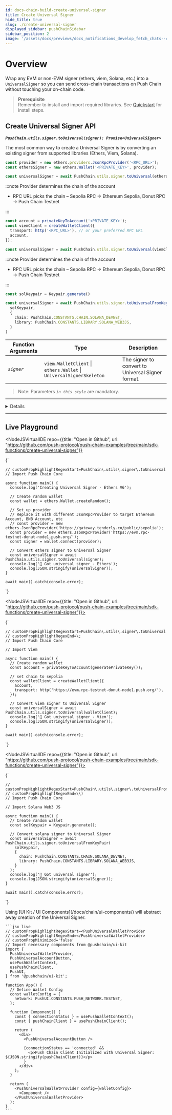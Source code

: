 ```yaml
---
id: docs-chain-build-create-universal-signer
title: Create Universal Signer
hide_title: true
slug: ./create-universal-signer
displayed_sidebar: pushChainSidebar
sidebar_position: 2
image: '/assets/docs/previews/docs_notifications_develop_fetch_chats--create_channel.png'
---
```


# Overview

Wrap any EVM or non-EVM signer (ethers, viem, Solana, etc.) into a `UniversalSigner` so you can send cross-chain transactions on Push Chain without touching your on-chain code.

> **Prerequisite**  
> Remember to install and import required libraries. See [Quickstart](/docs/chain/quickstart) for install steps.

<head>
  <title>{`Create Universal Signer | Build | Push Chain | Push Documentation`}</title>
</head>


## Create Universal Signer API
**_`PushChain.utils.signer.toUniversal(signer): Promise<UniversalSigner>`_**

The most common way to create a Universal Signer is by converting an existing signer from supported libraries (Ethers, Viem, Solana).

<Tabs groupId="create-universal-signer">
  <TabItem value='ethers_v6' label='Ethers (V6)' default>

```typescript
const provider = new ethers.providers.JsonRpcProvider('<RPC_URL>');
const ethersSigner = new ethers.Wallet('<PRIVATE_KEY>', provider);

const universalSigner = await PushChain.utils.signer.toUniversal(ethersSigner);
```

:::note Provider determines the chain of the account

- RPC URL picks the chain – Sepolia RPC → Ethereum Sepolia, Donut RPC → Push Chain Testnet

:::

  </TabItem>

  <TabItem value='viem' label='Viem'>
  
```typescript
const account = privateKeyToAccount('<PRIVATE_KEY>');
const viemClient = createWalletClient({
  transport: http('<RPC_URL>'), // or your preferred RPC URL
  account,
});

const universalSigner = await PushChain.utils.signer.toUniversal(viemClient);
```

:::note Provider determines the chain of the account

- RPC URL picks the chain – Sepolia RPC → Ethereum Sepolia, Donut RPC → Push Chain Testnet

:::

  </TabItem>

  <TabItem value='solana_web3js' label='Web3 JS (Solana)'>

```typescript
const solKeypair = Keypair.generate()

const universalSigner = await PushChain.utils.signer.toUniversalFromKeyPair(
  solKeypair,
  {
    chain: PushChain.CONSTANTS.CHAIN.SOLANA_DEVNET,
    library: PushChain.CONSTANTS.LIBRARY.SOLANA_WEB3JS,
  }
)
```

  </TabItem>
</Tabs>


| **Function Arguments**  | **Type**                                                            | **Description**                                      |
| ----------------------- | ------------------------------------------------------------------- | ---------------------------------------------------- |
| _`signer`_              | `viem.WalletClient` \| `ethers.Wallet` \| `UniversalSignerSkeleton` | The signer to convert to Universal Signer format.    |

> Note: Parameters _`in this style`_ are mandatory.

---

<Details summary="Expected response">

```typescript
// UniversalSigner object
{
  account: {
    address: '0x...',
    chain: 'ethereum_sepolia' // or other supported chains
  },
  signMessage: Function,
  signTransaction: Function,
  signTypedData: Function
}
```


</Details>

---

## Live Playground

<Tabs groupId="create-universal-signer">
  <TabItem value='ethers_v6' label='Ethers (V6)' default>

<NodeJSVirtualIDE 
  repo={{title: "Open in Github", url: "https://github.com/push-protocol/push-chain-examples/tree/main/sdk-functions/create-universal-signer"}}
>

{`

    // customPropHighlightRegexStart=PushChain\.utils\.signer\.toUniversal
    // Import Push Chain Core

    async function main() {
      console.log('Creating Universal Signer - Ethers V6');

      // Create random wallet
      const wallet = ethers.Wallet.createRandom();

      // Set up provider
      // Replace it with different JsonRpcProvider to target Ethereum Account, BNB Account, etc
      // const provider = new ethers.JsonRpcProvider('https://gateway.tenderly.co/public/sepolia');
      const provider = new ethers.JsonRpcProvider('https://evm.rpc-testnet-donut-node1.push.org/');
      const signer = wallet.connect(provider);

      // Convert ethers signer to Universal Signer
      const universalSigner = await PushChain.utils.signer.toUniversal(signer);
      console.log('🔑 Got universal signer - Ethers');
      console.log(JSON.stringify(universalSigner));
    }

    await main().catch(console.error);

`}

</NodeJSVirtualIDE>

  </TabItem>

  <TabItem value='viem' label='Viem'>

<NodeJSVirtualIDE repo={{title: "Open in Github", url: "https://github.com/push-protocol/push-chain-examples/tree/main/sdk-functions/create-universal-signer"}}>

{`

    // customPropHighlightRegexStart=PushChain\.utils\.signer\.toUniversal
    // customPropHighlightRegexEnd=\;
    // Import Push Chain Core

    // Import Viem

    async function main() {
      // Create random wallet
      const account = privateKeyToAccount(generatePrivateKey());

      // set chain to sepolia
      const walletClient = createWalletClient({
        account,
        transport: http('https://evm.rpc-testnet-donut-node1.push.org/'),
      });

      // Convert viem signer to Universal Signer
      const universalSigner = await PushChain.utils.signer.toUniversal(walletClient);
      console.log('🔑 Got universal signer - Viem');
      console.log(JSON.stringify(universalSigner));
    }

    await main().catch(console.error);

`}

</NodeJSVirtualIDE>

  </TabItem>

  <TabItem value='solana_web3js' label='Web3 JS (Solana)'>

<NodeJSVirtualIDE repo={{title: "Open in Github", url: "https://github.com/push-protocol/push-chain-examples/tree/main/sdk-functions/create-universal-signer"}}>

{`

    // customPropHighlightRegexStart=PushChain\.utils\.signer\.toUniversalFromKeyPair
    // customPropHighlightRegexEnd=\\)
    // Import Push Chain Core

    // Import Solana Web3 JS

    async function main() {
      // Create random wallet
      const solKeypair = Keypair.generate();

      // Convert solana signer to Universal Signer
      const universalSigner = await PushChain.utils.signer.toUniversalFromKeyPair(
        solKeypair,
        {
          chain: PushChain.CONSTANTS.CHAIN.SOLANA_DEVNET,
          library: PushChain.CONSTANTS.LIBRARY.SOLANA_WEB3JS,
        }
      );
      console.log('🔑 Got universal signer');
      console.log(JSON.stringify(universalSigner));
    }

    await main().catch(console.error);

`}

</NodeJSVirtualIDE>

  </TabItem>

  <TabItem value='ui_kit' label='UI Kit (Frontend / Abstracted)'>
  Using [UI Kit / UI Components](/docs/chain/ui-components/) will abstract away creation of the Universal Signer.
  
    ```jsx live
    // customPropHighlightRegexStart=<PushUniversalWalletProvider
    // customPropHighlightRegexEnd=</PushUniversalWalletProvider>
    // customPropMinimized='false'
    // Import necessary components from @pushchain/ui-kit
    import {
      PushUniversalWalletProvider,
      PushUniversalAccountButton,
      usePushWalletContext,
      usePushChainClient,
      PushUI,
    } from '@pushchain/ui-kit';

    function App() {
      // Define Wallet Config
      const walletConfig = {
        network: PushUI.CONSTANTS.PUSH_NETWORK.TESTNET,
      };

      function Component() {
        const { connectionStatus } = usePushWalletContext();
        const { pushChainClient } = usePushChainClient();

        return (
          <div>
            <PushUniversalAccountButton />

            {connectionStatus == 'connected' &&
              <p>Push Chain Client Initialized with Universal Signer: ${JSON.stringify(pushChainClient)}</p>
            }
          </div>
        );
      }

      return (
        <PushUniversalWalletProvider config={walletConfig}>
          <Component />
        </PushUniversalWalletProvider>
      );
    }
    ```

  </TabItem>
</Tabs>